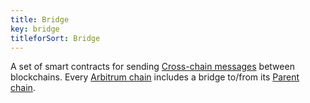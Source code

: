 ```yaml
---
title: Bridge
key: bridge
titleforSort: Bridge
---
```


A set of smart contracts for sending [Cross-chain messages](/intro/glossary#crosschain-message) between blockchains. Every
[Arbitrum chain](/intro/glossary#arbitrum-chain) includes a bridge to/from its [Parent chain](/intro/glossary#parent-chain).
